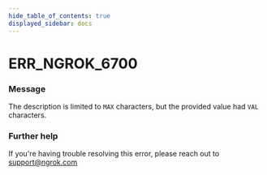 ```yaml
---
hide_table_of_contents: true
displayed_sidebar: docs
---
```



# ERR_NGROK_6700

### Message

The description is limited to `MAX` characters, but the provided value had `VAL` characters.

<ErrorDetails error="err_ngrok_6700" />

### Further help

If you're having trouble resolving this error, please reach out to [support@ngrok.com](mailto:support@ngrok.com?subject=Help%20with%20ERR_NGROK_6700)

